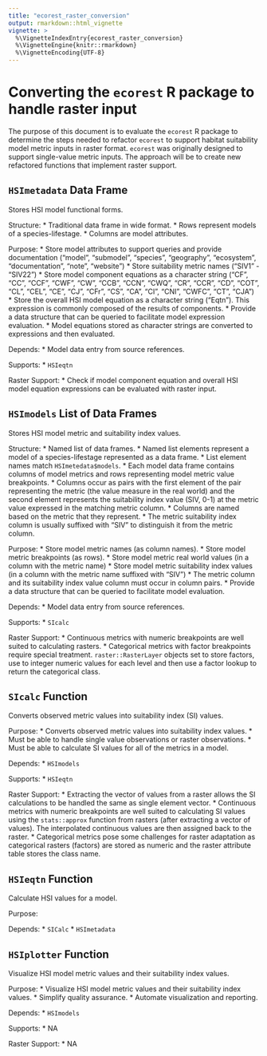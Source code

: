 ```yaml
---
title: "ecorest_raster_conversion"
output: rmarkdown::html_vignette
vignette: >
  %\VignetteIndexEntry{ecorest_raster_conversion}
  %\VignetteEngine{knitr::rmarkdown}
  %\VignetteEncoding{UTF-8}
---
```


# Converting the `ecorest` R package to handle raster input
The purpose of this document is to evaluate the `ecorest` R package to determine the steps needed to refactor `ecorest` to support habitat suitability model metric inputs in raster format. `ecorest` was originally designed to support single-value metric inputs. The approach will be to create new refactored functions that implement raster support. 

## `HSImetadata` Data Frame
Stores HSI model functional forms. 

Structure:
* Traditional data frame in wide format. 
* Rows represent models of a species-lifestage.
* Columns are model attributes. 

Purpose: 
* Store model attributes to support queries and provide documentation ("model", "submodel", "species", "geography", "ecosystem", "documentation", "note", "website")
* Store suitability metric names ("SIV1" - "SIV22")
* Store model component equations as a character string ("CF", "CC", "CCF", "CWF", "CW", "CCB", "CCN", "CWQ", "CR", "CCR", "CD", "COT", "CL", "CEL", "CE", "CJ", "CFr", "CS", "CA", "CI", "CNI", "CWFC", "CT", "CJA")
* Store the overall HSI model equation as a character string ("Eqtn"). This expression is commonly composed of the results of components. 
* Provide a data structure that can be queried to facilitate model expression evaluation. 
* Model equations stored as character strings are converted to expressions and then evaluated. 

Depends:
* Model data entry from source references. 

Supports:
* `HSIeqtn`

Raster Support:
* Check if model component equation and overall HSI model equation expressions can be evaluated with raster input. 

## `HSImodels` List of Data Frames
Stores HSI model metric and suitability index values. 

Structure:
* Named list of data frames.
* Named list elements represent a model of a species-lifestage represented as a data frame. 
* List element names match `HSImetedata$models`. 
* Each model data frame contains columns of model metrics and rows representing model metric value breakpoints. 
* Columns occur as pairs with the first element of the pair representing the metric (the value measure in the real world) and the second element represents the suitability index value (SIV, 0-1) at the metric value expressed in the matching metric column. 
* Columns are named based on the metric that they represent. 
* The metric suitability index column is usually suffixed with "SIV" to distinguish it from the metric column. 

Purpose:
* Store model metric names (as column names).
* Store model metric breakpoints (as rows). 
* Store model metric real world values (in a column with the metric name)
* Store model metric suitability index values (in a column with the metric name suffixed with "SIV")
* The metric column and its suitability index value column must occur in column pairs. 
* Provide a data structure that can be queried to facilitate model evaluation. 

Depends:
* Model data entry from source references. 

Supports:
* `SIcalc`

Raster Support:
* Continuous metrics with numeric breakpoints are well suited to calculating rasters. 
* Categorical metrics with factor breakpoints require special treatment. `raster::RasterLayer` objects set to store factors, use to integer numeric values for each level and then use a factor lookup to return the categorical class. 

## `SIcalc` Function
Converts observed metric values into suitability index (SI) values.  

Purpose:
* Converts observed metric values into suitability index values. 
* Must be able to handle single value observations or raster observations. 
* Must be able to calculate SI values for all of the metrics in a model. 

Depends:
* `HSImodels`

Supports:
* `HSIeqtn`

Raster Support:
* Extracting the vector of values from a raster allows the SI calculations to be handled the same as single element vector. 
* Continuous metrics with numeric breakpoints are well suited to calculating SI values using the `stats::approx` function from rasters (after extracting a vector of values). The interpolated continuous values are then assigned back to the raster. 
* Categorical metrics pose some challenges for raster adaptation as categorical rasters (factors) are stored as numeric and the raster attribute table stores the class name. 


## `HSIeqtn` Function
Calculate HSI values for a model. 

Purpose: 

Depends:
* `SICalc`
* `HSImetadata`

## `HSIplotter` Function
Visualize HSI model metric values and their suitability index values. 

Purpose:
* Visualize HSI model metric values and their suitability index values. 
* Simplify quality assurance. 
* Automate visualization and reporting. 

Depends:
* `HSImodels`

Supports:
* NA

Raster Support:
* NA
